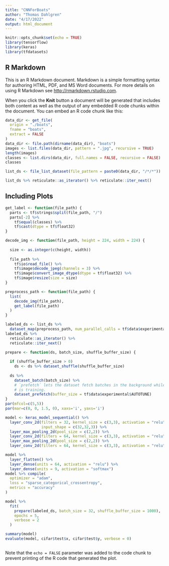 ```yaml
---
title: "CNNForBoats"
author: "Thomas Dahlgren"
date: "4/17/2022"
output: html_document
---
```


```r
knitr::opts_chunk$set(echo = TRUE)
library(tensorflow)
library(keras)
library(tfdatasets)
```

## R Markdown

This is an R Markdown document. Markdown is a simple formatting syntax for authoring HTML, PDF, and MS Word documents. For more details on using R Markdown see <http://rmarkdown.rstudio.com>.

When you click the **Knit** button a document will be generated that includes both content as well as the output of any embedded R code chunks within the document. You can embed an R code chunk like this:

```r
data_dir <- get_file(
  origin = "./boats",
  fname = "boats",
  extract = FALSE
)
data_dir <- file.path(dirname(data_dir), "boats")
images <- list.files(data_dir, pattern = ".jpg", recursive = TRUE)
length(images)
classes <- list.dirs(data_dir, full.names = FALSE, recursive = FALSE)
classes

list_ds <- file_list_dataset(file_pattern = paste0(data_dir, "/*/*"))

list_ds %>% reticulate::as_iterator() %>% reticulate::iter_next()
```

## Including Plots


```r
get_label <- function(file_path) {
  parts <- tf$strings$split(file_path, "/")
  parts[-2] %>% 
    tf$equal(classes) %>% 
    tf$cast(dtype = tf$float32)
}

decode_img <- function(file_path, height = 224, width = 224) {
  
  size <- as.integer(c(height, width))
  
  file_path %>% 
    tf$io$read_file() %>% 
    tf$image$decode_jpeg(channels = 3) %>% 
    tf$image$convert_image_dtype(dtype = tf$float32) %>% 
    tf$image$resize(size = size)
}

preprocess_path <- function(file_path) {
  list(
    decode_img(file_path),
    get_label(file_path)
  )
}
```

```r
labeled_ds <- list_ds %>% 
  dataset_map(preprocess_path, num_parallel_calls = tf$data$experimental$AUTOTUNE)
labeled_ds %>% 
  reticulate::as_iterator() %>% 
  reticulate::iter_next()
```
```r
prepare <- function(ds, batch_size, shuffle_buffer_size) {
  
  if (shuffle_buffer_size > 0)
    ds <- ds %>% dataset_shuffle(shuffle_buffer_size)
  
  ds %>% 
    dataset_batch(batch_size) %>% 
    # `prefetch` lets the dataset fetch batches in the background while the model
    # is training.
    dataset_prefetch(buffer_size = tf$data$experimental$AUTOTUNE)
}
par(mfcol=c(5,5))
par(mar=c(0, 0, 1.5, 0), xaxs='i', yaxs='i')

```

```r

model <- keras_model_sequential() %>% 
  layer_conv_2d(filters = 32, kernel_size = c(3,3), activation = "relu", 
                input_shape = c(32,32,3)) %>% 
  layer_max_pooling_2d(pool_size = c(2,2)) %>% 
  layer_conv_2d(filters = 64, kernel_size = c(3,3), activation = "relu") %>% 
  layer_max_pooling_2d(pool_size = c(2,2)) %>% 
  layer_conv_2d(filters = 64, kernel_size = c(3,3), activation = "relu")

model %>% 
  layer_flatten() %>% 
  layer_dense(units = 64, activation = "relu") %>% 
  layer_dense(units = 9, activation = "softmax")
model %>% compile(
  optimizer = "adam",
  loss = "sparse_categorical_crossentropy",
  metrics = "accuracy"
)

model %>% 
  fit(
    prepare(labeled_ds, batch_size = 32, shuffle_buffer_size = 1000),
    epochs = 5,
    verbose = 2
  )

summary(model)
evaluate(model, cifar$test$x, cifar$test$y, verbose = 0)
```

```r

```

Note that the `echo = FALSE` parameter was added to the code chunk to prevent printing of the R code that generated the plot.
